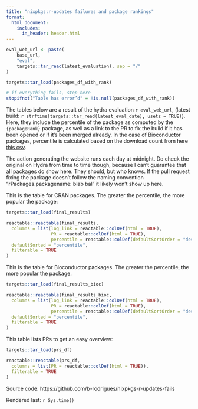 ```yaml
---
title: "nixpkgs:r-updates failures and package rankings"
format: 
  html_document:
    includes:
      in_header: header.html
---
```


```r

eval_web_url <- paste(
    base_url,
    "eval",
    targets::tar_read(latest_evaluation), sep = "/"
) 

targets::tar_load(packages_df_with_rank)

# if everything fails, stop here
stopifnot("Table has error’d" = !is.null(packages_df_with_rank))

```

The tables below are a result of the hydra evaluation `r eval_web_url`, 
(latest build: `r strftime(targets::tar_read(latest_eval_date), usetz = TRUE)`).
Here, they include the
percentile of the package as computed by the `{packageRank}` package, as well as
a link to the PR to fix the build if it has been opened or if it's been merged
already. In the case of Bioconductor packages, percentile is calculated based on
the download count from here
[this csv](https://bioconductor.org/packages/stats/bioc/bioc_pkg_scores.tab).

The action generating the website runs each day at midnight. Do check the
original on Hydra from time to time though, because I can't guarantee that all
packages do show here. They should, but who knows. If the pull request fixing
the package doesn't follow the naming convention "rPackages.packagename: blab
bal" it likely won't show up here.

This is the table for CRAN packages. The greater the percentile, the more
popular the package:

```r
targets::tar_load(final_results)

reactable::reactable(final_results,
  columns = list(log_link = reactable::colDef(html = TRUE),
                 PR = reactable::colDef(html = TRUE),
                 percentile = reactable::colDef(defaultSortOrder = "desc")),
  defaultSorted = "percentile",
  filterable = TRUE
)

```

This is the table for Bioconductor packages. The greater the percentile, the 
more popular the package.

```r
targets::tar_load(final_results_bioc)

reactable::reactable(final_results_bioc,
  columns = list(log_link = reactable::colDef(html = TRUE),
                 PR = reactable::colDef(html = TRUE),
                 percentile = reactable::colDef(defaultSortOrder = "desc")),
  defaultSorted = "percentile",
  filterable = TRUE
)

```

This table lists PRs to get an easy overview:


```r
targets::tar_load(prs_df)

reactable::reactable(prs_df,
  columns = list(PR = reactable::colDef(html = TRUE)),
  filterable = TRUE
)

```


Source code: https://github.com/b-rodrigues/nixpkgs-r-updates-fails

Rendered last: `r Sys.time()`
